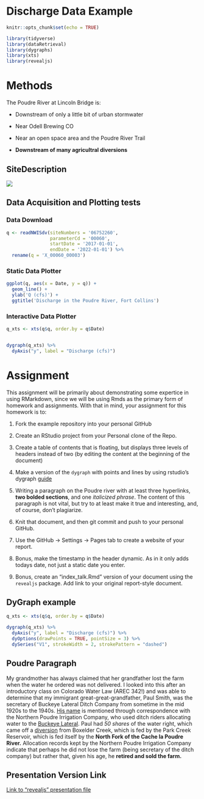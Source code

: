 # Discharge Data Example


```r
knitr::opts_chunk$set(echo = TRUE)

library(tidyverse)
library(dataRetrieval)
library(dygraphs)
library(xts)
library(revealjs)
```


# Methods

The Poudre River at Lincoln Bridge is:

  - Downstream of only a little bit of urban stormwater

  - Near Odell Brewing CO
  
  - Near an open space area and the Poudre River Trail
  
  - **Downstream of many agricultral diversions**


## SiteDescription

![](https://waterdata.usgs.gov/nwisweb/local/state/co/text/pics/06752260big.jpg)


## Data Acquisition and Plotting tests

### Data Download


```r

q <- readNWISdv(siteNumbers = '06752260',
                parameterCd = '00060',
                startDate = '2017-01-01',
                endDate = '2022-01-01') %>%
  rename(q = 'X_00060_00003')


```



### Static Data Plotter


```r

ggplot(q, aes(x = Date, y = q)) + 
  geom_line() + 
  ylab('Q (cfs)') + 
  ggtitle('Discharge in the Poudre River, Fort Collins')

```


### Interactive Data Plotter


```r

q_xts <- xts(q$q, order.by = q$Date)


dygraph(q_xts) %>%
  dyAxis("y", label = "Discharge (cfs)") 
```



# Assignment 


This assignment will be primarily about demonstrating some expertice in using
RMarkdown, since we will be using Rmds as the primary form of homework and 
assignments. With that in mind, your assignment for this homework is to:


1) Fork the example repository into your personal GitHub

2) Create an RStudio project from your Personal clone of the Repo. 

3) Create a table of contents that is floating, but displays three levels of
headers instead of two (by editing the content at the beginning of the document)

4) Make a version of the `dygraph` with points and lines by using rstudio's
dygraph [guide](https://rstudio.github.io/dygraphs/)

5) Writing a paragraph on the Poudre river with at least three hyperlinks,
**two bolded sections**, and one *italicized phrase*. The content of this paragraph
is not vital, but try to at least make it true and interesting, and, of course,
don't plagiarize. 

6) Knit that document, and then git commit and push to your personal GitHub.

7) Use the GitHub -> Settings -> Pages tab to create a website of your report.

8) Bonus, make the timestamp in the header dynamic. As in it only adds
todays date, not just a static date you enter. 

9) Bonus, create an "index_talk.Rmd" version of your document using the
`revealjs` package. Add link to your original report-style document. 


## DyGraph example 

```r

q_xts <- xts(q$q, order.by = q$Date)

dygraph(q_xts) %>%
  dyAxis("y", label = "Discharge (cfs)") %>% 
  dyOptions(drawPoints = TRUE, pointSize = 3) %>% 
  dySeries("V1", strokeWidth = 2, strokePattern = "dashed")

```

## Poudre Paragraph

My grandmother has always claimed that her grandfather lost the farm when the water he ordered was not delivered. I looked into this after an introductory class on Colorado Water Law (AREC 342!) and was able to determine that my immigrant great-great-grandfather, Paul Smith, was the secretary of Buckeye Lateral Ditch Company from sometime in the mid 1920s to the 1940s. [His name](https://archives.mountainscholar.org/digital/collection/p17393coll186/id/13436/rec/1) is mentioned through correspondence with the Northern Poudre Irrigation Company, who used ditch riders allocating water to the [Buckeye Lateral](https://dwr.state.co.us/Tools/Structures/0301111). Paul had *50 shares* of the water right, which came off a [diversion](https://npicwater.files.wordpress.com/2015/08/repair-of-structure-along-the-buckeye-lateral.jpg) from Boxelder Creek, which is fed by the Park Creek Reservoir, which is fed itself by the **North Fork of the Cache la Poudre River.** Allocation records kept by the Northern Poudre Irrigation Company indicate that perhaps he did not lose the farm (being secretary of the ditch company) but rather that, given his age, he **retired and sold the farm.** 

## Presentation Version Link

[Link to "revealjs" presentation file](https://brmaste.github.io/1_rmarkdown_examples/index_talk#/)
